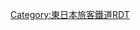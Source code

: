 {{Routemap|inline=<includeonly>yes</includeonly>|collapse=yes|title=外房線|title-bg=#db4028|title-color=white|map=
*1\\*2\*3~~ ~~1：[[京成電鐵|京成]]：[[千葉線]]
STR\STRc2\STR3\STR~~ ~~2：[[中央·總武緩行線|總武緩行線]]
STR\STR+1\STR+l!~STRc4\ABZgr~~ ~~3：[[總武快速線]]
STR\KBHFe!~HUBaq\BHF!~HUBq\BHF!~HUBlg~~0.0~~'''[[千葉站|千葉]]'''~~(II) 1963-
\\eABZgl\exSTR+r\STR\STRl!~HUB\STRq\STR+r
\\KRZu\xKRZ\KRZu\BHFq!~HUBe\STR+r\STR~~ ~~[[千葉都市單軌電車]]：[[千葉都市單軌電車1號線|1號線]]
\\HST\exSTRl\eKRZ\exSTR+r\ABZgl\KRZu~~ ~~[[京成千葉站|京成千葉]] (II) 1958-
\\STR2\STRc3\eABZg+l\exKRZo\eKRZ\eABZg+r~~ ~~<!-- 旧線とモノレールは同時に存在したことがないので立体交差ではなく単なる交差で表現 -->
\\STRc1\STR+4\STR\exSTR\STR\eBHF~~ ~~''千葉''~~(I) -1963
\\\STR\STR\exSTR\STR\STRl~~ ~~[[總武本線]]
\\STR\STR\exKHSTe\STR~~ ~~''京成千葉'' (I) -1958
\\STR\STR\\STRl~~ ~~千葉都市單軌電車：[[千葉都市單軌電車2號線|2號線]]
HST\eBHF~~ ~~''[[本千葉站|本千葉]]''~~(I) -1958
STR\STR~~ ~~[[千葉中央站|千葉中央]]
STR\BHF~~1.4~~'''[[本千葉站|本千葉]]'''~~(II) 1958-
\\STRl\KRZu\STRq\STR+r~~ ~~京成：[[千原線]]
\\\ABZg+r\\LSTR~~ ~~[[京葉線]]
\BHF~~3.8~~'''[[蘇我站|蘇我]]'''
\ABZgr~~ ~~[[京葉臨海鐵道]]：[[臨海本線 (京葉臨海鐵道)|臨海本線]]
\STRc2\STR3!~STR2\STRc3
\STR+1!~POINTERf@gq\STRc14\STR+4~~ ~~[[內房線]]
\\LSTR\\eBHF\LSTR~~5.7~~''{{link-ja|大巖寺站|大巌寺駅|大巖寺}}''~~-1941
\\\\KRZu\STRr
\\\BHF~~8.8~~'''[[鎌取站|鎌取]]'''
\\\BHF~~12.6~~'''[[譽田站|譽田]]'''
\\\BHF~~18.1~~'''[[土氣站|土氣]]'''
\\\\eABZgl\exSTR+r
\\\exSTR+l\eKRZ\exSTRr
\\exSTR\TUNNEL1~~ ~~土氣隧道~~881公尺
\\\exSTRl\eKRZ\exSTR+r
\\\\eABZg+l\exSTRr
\\\BHF~~22.9~~'''[[大網站|大網]]'''~~(II)
\\\\ABZgl+xl\eBHFq~~ ~~''大網''~~(I)
\\\STR~~ ~~[[東金線]]
\\\BHF~~25.3~~'''[[永田站 (千葉縣)|永田]]'''
\\\BHF~~27.7~~'''[[本納站|本納]]'''
\\\\\eABZgl\exSTRq\exSTR+r
\\\\\BHF\\exSTR~~31.4~~'''[[新茂原站|新茂原]]'''
\\\\\eABZg+l\exSTRq\exABZg+r
\\\\\STR\exKBSTa\exSTR~~ ~~''茂原航空基地''
\\\\\STR\exSTR\exKBSTe~~ ~~''{{link-ja|三井化學|三井化学|三井東壓化學}}''
\\\exSTR+r\STR\exSTR~~ ~~''{{link-ja|南總鐵道|南総鉄道}}''
\\\exHST\eABZg+l\exSTRr~~ ~~''上總高師''
\uexKBHFeq!~HUBaq\exKBHFe!~HUBq\BHF!~HUBeq~~34.3~~'''[[茂原站|茂原]]'''
\\\STR~~ ~~''{{link-ja|廳南茂原間人車軌道|庁南茂原間人車軌道|縣營軌道廳南線}}''
\\\BHF~~38.9~~'''[[八積站|八積]]'''
\\\hKRZWae~~ ~~{{link-ja|一宮川|一宮川}}
\\\BHF~~43.0~~'''[[上總一之宮站|上總一之宮]]'''
\\\\eABZgl\exKBSTeq~~ ~~''[[風船爆彈]]基地''
\\\BHF~~46.2~~'''[[東浪見站|東浪見]]'''
\\\BHF~~49.3~~'''[[太東站|太東]]'''
\\\hKRZWae~~ ~~{{link-ja|夷隅川|夷隅川}}
\\\BHF~~52.1~~'''[[長者町站|長者町]]'''
\\\BHF~~53.7~~'''[[三門站 (日本)|三門]]'''
\\\eHST~~55.6~~''東海''~~（臨）
\\STR+r\STR~~ ~~[[夷隅鐵道]]：[[夷隅線]]
\uexKBHFeq!~HUBaq\KBHFe!~HUBq\BHF!~HUBeq~~57.2~~'''[[大原站 (千葉縣)|大原]]'''
\\\STR~~ ~~''{{link-ja|夷隅軌道|夷隅軌道}}''
\\\BHF~~60.5~~'''[[浪花站|浪花]]'''
\\\BHF~~65.4~~'''[[御宿站|御宿]]'''
\\\BHF~~70.9~~'''[[勝浦站|勝浦]]'''
\\\TUNNEL1~~ ~~鵜原隧道
\\\BHF~~74.3~~'''[[鵜原站|鵜原]]'''
\\\TUNNEL1~~ ~~興津隧道
\\\BHF~~77.2~~'''[[上總興津站|上總興津]]'''
\\\BHF~~80.5~~'''[[行川島站|行川島]]'''
\\\TUNNEL1~~ ~~內浦隧道
\\\BHF~~84.3~~'''[[安房小湊站|安房小湊]]'''
\\\TUNNEL1~~ ~~大風澤隧道
\\\BHF~~87.7~~'''[[安房天津站|安房天津]]'''
\LSTR\\STR~~ ~~[[內房線]]
\STRl\BHFq\STRr~~93.3~~'''[[安房鴨川車站|安房鴨川]]'''
|bottom={{navbar|外房線RDT}}
}}<noinclude>{{rdt intro|[[外房線]]}}

[[Category:東日本旅客鐵道RDT]]
[[Category:外房線| ]]

</noinclude>